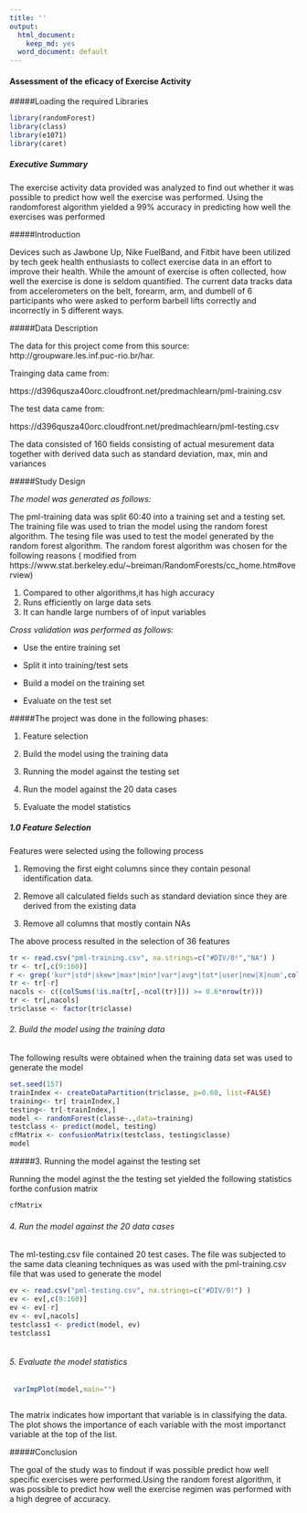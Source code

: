 ```yaml
---
title: ''
output:
  html_document:
    keep_md: yes
  word_document: default
---
```

#### Assessment of the eficacy of Exercise Activity

#####Loading the required Libraries

```r
library(randomForest)
library(class) 
library(e1071)      		   
library(caret)
```




##### Executive Summary

The exercise activity data provided  was analyzed to find out whether it was possible to predict how well the exercise was performed. Using the randomforest algorithm yielded  a 99% accuracy in predicting how well the exercises was performed

#####Introduction

Devices such as Jawbone Up, Nike FuelBand, and Fitbit  have been utilized  by tech geek health enthusiasts  to collect exercise data in an effort to improve their health. While the amount of exercise is often collected, how well the exercise is done is seldom quantified. The current  data tracks data from accelerometers on the belt, forearm, arm, and dumbell of 6 participants who were asked to perform barbell lifts correctly and incorrectly in 5 different ways.


#####Data Description

The data for this project come from this source: http://groupware.les.inf.puc-rio.br/har.

Trainging  data came from:

https://d396qusza40orc.cloudfront.net/predmachlearn/pml-training.csv

The test data came from:

https://d396qusza40orc.cloudfront.net/predmachlearn/pml-testing.csv

The data consisted of 160 fields consisting of actual mesurement data together with derived data such as standard deviation, max, min and variances

#####Study Design

*The model was generated as follows:*

The pml-training data was split 60:40 into a training set and a testing set. The training file was used to trian the model using the random forest algorithm. The tesing file was used to test the model generated by the random forest algorithm. The random forest algorithm was chosen for the following reasons ( modified from https://www.stat.berkeley.edu/~breiman/RandomForests/cc_home.htm#overview)

1. Compared to other algorithms,it has high accuracy
2. Runs efficiently on large data sets
3. It can handle large numbers of of input variables

*Cross validation was performed as follows:*

* Use the entire training set

* Split it into training/test sets

* Build a model on the training set

* Evaluate on the test set


#####The project was done in the following phases:

1. Feature selection

2. Build the model using the training data

3. Running the model against the testing set

4. Run the model against the 20 data cases

5. Evaluate the model statistics




##### 1.0 Feature Selection

Features were selected using the following process

1. Removing the first eight columns since they contain pesonal identification data.

2. Remove all calculated fields such as standard deviation since they are derived from the existing data

3. Remove all columns that mostly contain NAs

The above process resulted in the selection of 36 features

```r
tr <- read.csv("pml-training.csv", na.strings=c("#DIV/0!","NA") )
tr <- tr[,c(9:160)]
r <- grep('kur*|std*|skew*|max*|min*|var*|avg*|tot*|user|new|X|num',colnames(tr))
tr <- tr[-r]
nacols <- c((colSums(!is.na(tr[,-ncol(tr)])) >= 0.6*nrow(tr)))
tr <- tr[,nacols]
tr$classe <- factor(tr$classe)

```


###### 2. Build the model using the training data

The following results were obtained when the training data set was used to generate the model

```r
set.seed(157)
trainIndex <- createDataPartition(tr$classe, p=0.60, list=FALSE)
training<- tr[ trainIndex,]
testing<- tr[-trainIndex,]
model <- randomForest(classe~.,data=training)
testclass <- predict(model, testing)
cfMatrix <- confusionMatrix(testclass, testing$classe) 
model

```
 
#####3. Running the model against the testing set
 
Running the model aginst the the testing set yielded the following statistics forthe confusion matrix
 
```r
cfMatrix
```



###### 4. Run the model against the 20 data cases

The ml-testing.csv file contained 20 test cases. The file was subjected to the same data cleaning techniques as was used with the pml-training.csv file that was used to generate the model

```r

ev <- read.csv("pml-testing.csv", na.strings=c("#DIV/0!") )
ev <- ev[,c(9:160)]
ev <- ev[-r]
ev <- ev[,nacols]
testclass1 <- predict(model, ev)
testclass1



```
###### 5.  Evaluate the model statistics

```r

 varImpPlot(model,main="")
 
```

The matrix indicates how important that variable is in classifying the data. The plot shows the importance of each variable with the most importanct variable at the top of the list.

#####Conclusion

The goal of the study was to findout if was possible predict how well specific  exercises were performed.Using  the random forest algorithm, it was possible to predict how well the exercise regimen was performed with a high degree of accuracy.



